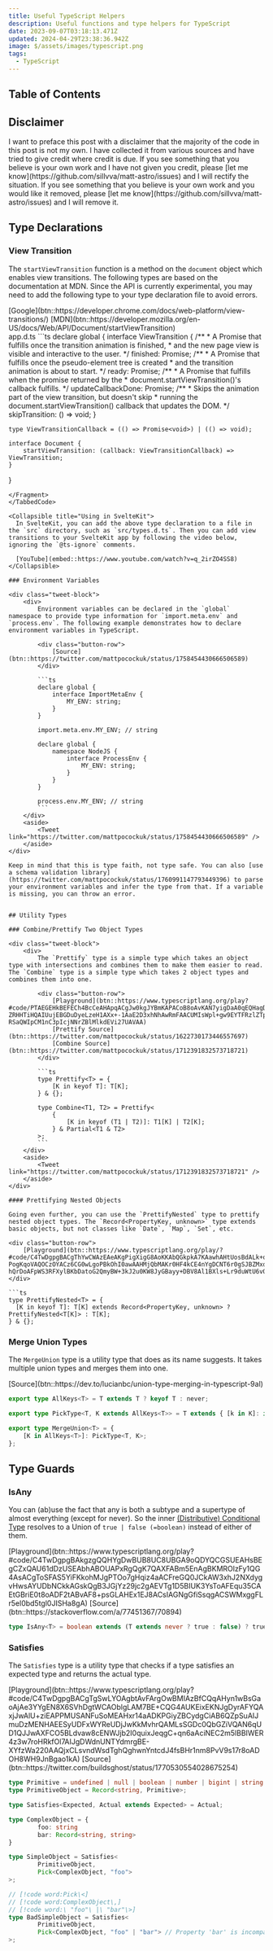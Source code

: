 ```yaml
---
title: Useful TypeScript Helpers
description: Useful functions and type helpers for TypeScript
date: 2023-09-07T03:18:13.471Z
updated: 2024-04-29T23:38:36.942Z
image: $/assets/images/typescript.png
tags:
  - TypeScript
---
```


## Table of Contents

## Disclaimer

<aside class="alert-box oklch info">
	I want to preface this post with a disclaimer that the majority of the code in this post is not my own. I have collected it from various sources and have tried to give credit where credit is due. If you see something that you believe is your own work and I have not given you credit, please [let me know](https://github.com/sillvva/matt-astro/issues) and I will rectify the situation. If you see something that you believe is your own work and you would like it removed, please [let me know](https://github.com/sillvva/matt-astro/issues) and I will remove it.
</aside>

## Type Declarations

### View Transition

The `startViewTransition` function is a method on the `document` object which enables view transitions. The following types are based on the documentation at MDN. Since the API is currently experimental, you may need to add the following type to your type declaration file to avoid errors. 

<div class="button-row">
  [Google](btn::https://developer.chrome.com/docs/web-platform/view-transitions/)
  [MDN](btn::https://developer.mozilla.org/en-US/docs/Web/API/Document/startViewTransition)
</div>

<TabbedCode>
<Fragment slot="tab-1">app.d.ts</Fragment>
<Fragment slot="panel-1">
```ts
declare global {
	interface ViewTransition {
		/**
		 * A Promise that fulfills once the transition animation is finished, 
		 * and the new page view is visible and interactive to the user.
		 */
		finished: Promise<void>;
		/**
		 * A Promise that fulfills once the pseudo-element tree is created 
		 * and the transition animation is about to start.
		 */
		ready: Promise<void>;
		/**
		 * A Promise that fulfills when the promise returned by the 
		 * document.startViewTransition()'s callback fulfills.
		 */
		updateCallbackDone: Promise<void>;
		/**
		 * Skips the animation part of the view transition, but doesn't skip 
		 * running the document.startViewTransition() callback that updates the DOM.
		 */
		skipTransition: () => void;
	}

	type ViewTransitionCallback = (() => Promise<void>) | (() => void);

	interface Document {
		startViewTransition: (callback: ViewTransitionCallback) => ViewTransition;
	}
}
```
</Fragment>
</TabbedCode>

<Collapsible title="Using in SvelteKit">
  In SvelteKit, you can add the above type declaration to a file in the `src` directory, such as `src/types.d.ts`. Then you can add view transitions to your SvelteKit app by following the video below, ignoring the `@ts-ignore` comments.

  [YouTube](embed::https://www.youtube.com/watch?v=q_2irZO4SS8)
</Collapsible>

### Environment Variables

<div class="tweet-block">
	<div>
		Environment variables can be declared in the `global` namespace to provide type information for `import.meta.env` and `process.env`. The following example demonstrates how to declare environment variables in TypeScript.

		<div class="button-row">
			[Source](btn::https://twitter.com/mattpocockuk/status/1758454430666506589)
		</div>

		```ts
		declare global {
			interface ImportMetaEnv {
				MY_ENV: string;
			}
		}

		import.meta.env.MY_ENV; // string

		declare global {
			namespace NodeJS {
				interface ProcessEnv {
					MY_ENV: string;
				}
			}
		}

		process.env.MY_ENV; // string
		```
	</div>
	<aside>
		<Tweet link="https://twitter.com/mattpocockuk/status/1758454430666506589" />
	</aside>
</div>

Keep in mind that this is type faith, not type safe. You can also [use a schema validation library](https://twitter.com/mattpocockuk/status/1760991147793449396) to parse your environment variables and infer the type from that. If a variable is missing, you can throw an error.


## Utility Types

### Combine/Prettify Two Object Types

<div class="tweet-block">
	<div>
		The `Prettify` type is a simple type which takes an object type with intersections and combines them to make them easier to read. The `Combine` type is a simple type which takes 2 object types and combines them into one.

		<div class="button-row">
			[Playground](btn::https://www.typescriptlang.org/play?#code/PTAEGEHkBEFECh4BcCeAHApqACgJw0kgJYBmKAPACoB8oAvKAN7yigDaA0qEQHagDWGFAHsSoSgF0AXOM4SA3PAC+oAGRMli5OizhhAWwBGvDFQCMAGnEAmWgzwFiZciyavWnbn0EixACkozUAAfGwBKaXEzORCbOUVWFXVsAENcYhSAG3M1G2p4ai0QcVgAZUpSxCJ9NGF0plBYAEcAVyyrWAAPTABjJFAVElwDUAAiAAEkYSQsgFpUTABnHtwiNCRgAAsMTMxcRdGtBaxKHQBBejdWfBSAE2EeTJRQHhT9DBlFpFWeAHME0A3e6PZ53W74RaLT7fXj-ZRHHTiHQAIUujEBGDuDyeLzeH1AXx+-1AaE2D3xhNhAwRmFAACUMIsWpl+gw9EYTFRzlZTphkYVEMdGt0MH0MLc0a4gdjnq93tCiQDpSDQGCIYsAPwK2EA0nkrUEmF-RSaQWIpCM1nC3pIcjNNrZBlMlkdEVi27UAVAA)
			[Prettify Source](btn::https://twitter.com/mattpocockuk/status/1622730173446557697)
			[Combine Source](btn::https://twitter.com/mattpocockuk/status/1712391832573718721)
		</div>

		```ts
		type Prettify<T> = {
			[K in keyof T]: T[K];
		} & {};

		type Combine<T1, T2> = Prettify<
			{
				[K in keyof (T1 | T2)]: T1[K] | T2[K];
			} & Partial<T1 & T2>
		>;
		```
	</div>
	<aside>
		<Tweet link="https://twitter.com/mattpocockuk/status/1712391832573718721" />
	</aside>
</div>

#### Prettifying Nested Objects

Going even further, you can use the `PrettifyNested` type to prettify nested object types. The `Record<PropertyKey, unknown>` type extends basic objects, but not classes like `Date`, `Map`, `Set`, etc.

<div class="button-row">
	[Playground](btn::https://www.typescriptlang.org/play/?#code/C4TwDgpgBACgThYwCWAzEAeAKgPigXigG8AoKKAbQGkpkA7KAawhAHtUosBdALk+q4BuEgF8oAMmIjhJUJFgIkaEADkIAZ2AQAJtjyFS5arQbM2HbnywCoEAB5a629VABKEAMas4u+K0hwoFQsADRQAK50jHSsAO50eAD8Cogo6GqaOtgCeFYCwmKSRNIksuDQAELhyAA2wACSdADyAEYAVp7ABFAAIgCGWlAAPm4QAOYAonZgw1AAyogYfXQgeCMAsn1gSythy6uzAOoQfYwLwDsHI8enm9v7eytrCqwAtsjqEJfPE3Bw3rMAIJ-PogKqoVAQOCzOYACz6CG0wLgoPBkOhI0awAAHMjQbMAKr0HF4kCE4nYgDCNT6r0gSJBZMxdGAAEYAGyk8ksjlc5nAADMACY+VAiSzhaKAGI1VgDSWM2YyuXAdkAFlJMjk0DuYHoY26dwwmjg+rCdHCrxaUJwMm0nhpCCgXjomigAH13S0UU4+JFkABHcLQdQgK2sGpleQVH26Cr6YiUT3e5baXhQCpQERRyqxrJYMLx7pYCQZ2MYeOlbWwBEQFndQxMFh8ADk-hQrDoAFpWS3RFXylBKbDatoG2QmyBW+3kJ2u0KW8JyGBayy+DBV8Al1BXls+Lr9duWtU6vQ+FVag1mu1OkfY+e87oTWaoAAiGOp1+2icIuB8fpaBQQj9jmUAqN4u41N08CpMoGDDqO34APRIeQUAAHqJKBGRaGOhAwUo6QaLh8EjjU2g4CQKFoZhQA)
</div>

```ts
type PrettifyNested<T> = {
  [K in keyof T]: T[K] extends Record<PropertyKey, unknown> ? PrettifyNested<T[K]> : T[K];
} & {};
```

### Merge Union Types

The `MergeUnion` type is a utility type that does as its name suggests. It takes multiple union types and merges them into one.

<div class="button-row">
  [Source](btn::https://dev.to/lucianbc/union-type-merging-in-typescript-9al)
</div>

```ts
export type AllKeys<T> = T extends T ? keyof T : never;

export type PickType<T, K extends AllKeys<T>> = T extends { [k in K]: infer Item } ? Item : never;

export type MergeUnion<T> = {
	[K in AllKeys<T>]: PickType<T, K>;
};
```

## Type Guards

### IsAny

You can (ab)use the fact that any is both a subtype and a supertype of almost everything (except for never). So the inner [(Distributive) Conditional Type](https://www.typescriptlang.org/docs/handbook/2/conditional-types.html#distributive-conditional-types) resolves to a Union of `true | false (=boolean)` instead of either of them.

<div class="button-row">
	[Playground](btn::https://www.typescriptlang.org/play?#code/C4TwDgpgBAkgzgQQHYgDwBUB8UC8UBGA9oQDYQCGSUEAHsBEgCZxQAU61dDzUSEAbhABOUAPxRgQgK7QAXFABm5EnAgBKMROlzFy1QG4AsACgToSFAS5YiFKkohMJgPTOo7gHqiz4aACFreGQ0JCkAW3xhJ2NXdygvHwsAYUDbNCkkAGskQgB3JGjYz29jc2gAEVTg1D5BIUK3YsToAFEqu35CAEtGBriE0t8oADF2tABvAF8+psGLAHEx1EJ8ACsIAGNgGfiSsqgACSWMxggFLr5el0bd5tgl0JISHa8gA)
  [Source](btn::https://stackoverflow.com/a/77451367/70894)
</div>

```ts
type IsAny<T> = boolean extends (T extends never ? true : false) ? true : false;
```

### Satisfies

The `Satisfies` type is a utility type that checks if a type satisfies an expected type and returns the actual type.

<div class="button-row">
	[Playground](btn::https://www.typescriptlang.org/play?#code/C4TwDgpgBACgTgSwLYOAgbtAvFArgOwBMIAzBfCQqAHyn1wBsGaoAjAe3YYgEN8X6SVhDgtWCAOblgLAM7BE+CQG4AUKEixEKNJgDyrAFYQAxjJwAlU+ziEAPPMUSANFuSoMEAHxr14aADKPGiyZBCydgCiAB6QZpSuAIJmuDzMENHAEESyUDFxWYReUDjJwKkMvhrQAMLsSGDc0QbGZiVQAN6qUD1QJJwAXFCO5BLdvaw8cENWJjb2I0quixJeqgC+qn6aAciNEC2m5lBBIWER4z3w7roHRkfOl7AIJgDWdnUNTYdmrgBE-XYfzWa220AAQjxCLsvndWsdTghQghwnYntcdJ4fsBHr1nm8PvV9s17r8oADOH8WH9JnBgao1kA)
	[Source](btn::https://twitter.com/buildsghost/status/1770530554028675254)
</div>

```ts
type Primitive = undefined | null | boolean | number | bigint | string;
type PrimitiveObject = Record<string, Primitive>;

type Satisfies<Expected, Actual extends Expected> = Actual;

type ComplexObject = {
		foo: string
		bar: Record<string, string>
}

type SimpleObject = Satisfies<
		PrimitiveObject,
		Pick<ComplexObject, "foo">
>;

// [!code word:Pick\<]
// [!code word:ComplexObject\,]
// [!code word:\ "foo"\ |\ "bar"\>]
type BadSimpleObject = Satisfies<
		PrimitiveObject,
		Pick<ComplexObject, "foo" | "bar"> // Property 'bar' is incompatible with index signature. // [!code error]
>;
```